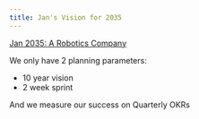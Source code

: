 ```yaml
---
title: Jan's Vision for 2035
---
```


[Jan 2035: A Robotics Company](https://hackmd.io/QIWyYbNNQVWVbupuI3kjAA)

We only have 2 planning parameters:

- 10 year vision
- 2 week sprint

And we measure our success on Quarterly OKRs